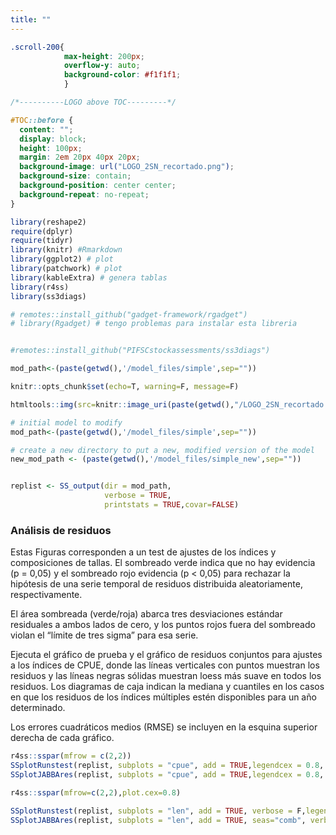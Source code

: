 ```yaml
---
title: ""
---
```



```css
.scroll-200{
            max-height: 200px; 
            overflow-y: auto; 
            background-color: #f1f1f1;
            }
```


```css

/*----------LOGO above TOC---------*/

#TOC::before {
  content: "";
  display: block;
  height: 100px;
  margin: 2em 20px 40px 20px;
  background-image: url("LOGO_2SN_recortado.png");
  background-size: contain;
  background-position: center center;
  background-repeat: no-repeat;
}

```


```r

library(reshape2)
require(dplyr)
require(tidyr)
library(knitr) #Rmarkdown
library(ggplot2) # plot
library(patchwork) # plot
library(kableExtra) # genera tablas
library(r4ss)
library(ss3diags)

# remotes::install_github("gadget-framework/rgadget")
# library(Rgadget) # tengo problemas para instalar esta libreria


#remotes::install_github("PIFSCstockassessments/ss3diags")

mod_path<-(paste(getwd(),'/model_files/simple',sep=""))

knitr::opts_chunk$set(echo=T, warning=F, message=F)

```

```r

htmltools::img(src=knitr::image_uri(paste(getwd(),"/LOGO_2SN_recortado.png",sep="")),alt='logo',style='top:0; right:-25%; padding:10px; width:250px; height:250px,z-index:200;')

```


```r

# initial model to modify
mod_path<-(paste(getwd(),'/model_files/simple',sep=""))

# create a new directory to put a new, modified version of the model
new_mod_path <- (paste(getwd(),'/model_files/simple_new',sep=""))


replist <- SS_output(dir = mod_path, 
                     verbose = TRUE,
                     printstats = TRUE,covar=FALSE)

```


### Análisis de residuos

Estas Figuras corresponden a un test de ajustes de los índices y composiciones de tallas. El sombreado verde indica que no hay evidencia (p = 0,05) y el sombreado rojo evidencia (p \< 0,05) para rechazar la hipótesis de una serie temporal de residuos distribuida aleatoriamente, respectivamente.

El área sombreada (verde/roja) abarca tres desviaciones estándar residuales a ambos lados de cero, y los puntos rojos fuera del sombreado violan el "límite de tres sigma" para esa serie.

Ejecuta el gráfico de prueba y el gráfico de residuos conjuntos para ajustes a los índices de CPUE, donde las líneas verticales con puntos muestran los residuos y las líneas negras sólidas muestran loess más suave en todos los residuos. Los diagramas de caja indican la mediana y cuantiles en los casos en que los residuos de los índices múltiples estén disponibles para un año determinado.

Los errores cuadráticos medios (RMSE) se incluyen en la esquina superior derecha de cada gráfico.

```r

r4ss::sspar(mfrow = c(2,2))
SSplotRunstest(replist, subplots = "cpue", add = TRUE,legendcex = 0.8, verbose = F)
SSplotJABBAres(replist, subplots = "cpue", add = TRUE,legendcex = 0.8, seas="comb", verbose = F)

```

```r
r4ss::sspar(mfrow=c(2,2),plot.cex=0.8)

SSplotRunstest(replist, subplots = "len", add = TRUE, verbose = F,legendcex = 0.8)
SSplotJABBAres(replist, subplots = "len", add = TRUE, seas="comb", verbose = F,legendcex = 0.8)

```




